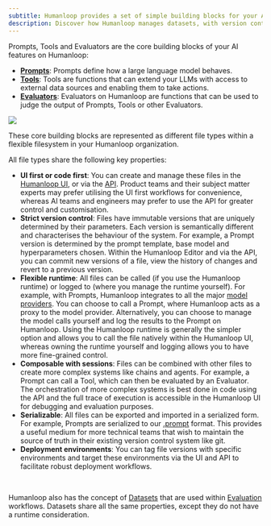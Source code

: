 ```yaml
---
subtitle: Humanloop provides a set of simple building blocks for your AI applications and avoids complex abstractions.
description: Discover how Humanloop manages datasets, with version control and collaboration to enable you to evaluate and fine-tune your models.
---
```



Prompts, Tools and Evaluators are the core building blocks of your AI features on Humanloop:

- [**Prompts**](): Prompts define how a large language model behaves.
- [**Tools**](): Tools are functions that can extend your LLMs with access to external data sources and enabling them to take actions.
- [**Evaluators**](): Evaluators on Humanloop are functions that can be used to judge the output of Prompts, Tools or other Evaluators.


<img src="../../assets/images/concepts-overview.png" />



These core building blocks are represented as different file types within a flexible filesystem in your Humanloop organization.

All file types share the following key properties:
- **UI first or code first**: You can create and manage these files in the [Humanloop UI](https://app.humanloop.com/),
or via the [API](http://humanloop.com/docs/v5/api-reference/sd-ks). Product teams and their subject matter experts may prefer utilising the UI first workflows for convenience, whereas AI teams and engineers may prefer to use the API for greater control and customisation.
- **Strict version control**: Files have immutable versions that are uniquely determined by
their parameters. Each version is semantically different and characterises the behaviour of the system. For example, a Prompt version is determined by the prompt template, base model and hyperparameters chosen.
Within the Humanloop Editor and via  the API, you can commit new versions of a file, view the history of changes and revert to a previous version.
- **Flexible runtime**: All files can be called (if you use the Humanloop runtime) or logged to (where you manage the runtime yourself). For example,
with Prompts, Humanloop integrates to all the major [model providers](http://humanloop.com/docs/v5/reference/supported-models). You can choose to call a Prompt, where Humanloop acts as a proxy to the model provider. Alternatively, you can choose to manage the model calls yourself and log the results to the Prompt on Humanloop.
Using the Humanloop runtime is generally the simpler option and allows you to call the file natively within the Humanloop UI, whereas owning the runtime yourself and logging allows you to have more fine-grained control.
- **Composable with sessions**: Files can be combined with other files to create more complex systems like chains and agents. For example, a Prompt can call a Tool, which can then be evaluated by an Evaluator.
The orchestration of more complex systems is best done in code using the API and the full trace of execution is accessible in the Humanloop UI for debugging and evaluation purposes.
- **Serializable**: All files can be exported and imported in a serialized form. For example, Prompts are serialized to our [.prompt](http://humanloop.com/docs/v5/reference/prompt-file-spec) format. This provides a useful medium for more technical teams that wish to maintain the source of truth in their existing version control system like git.
- **Deployment environments**: You can tag file versions with specific environments and target these environments via the UI and API to facilitate robust deployment workflows.

<br />

Humanloop also has the concept of [Datasets]() that are used within [Evaluation]() workflows. Datasets share all the same properties, except they do not have a runtime consideration.

